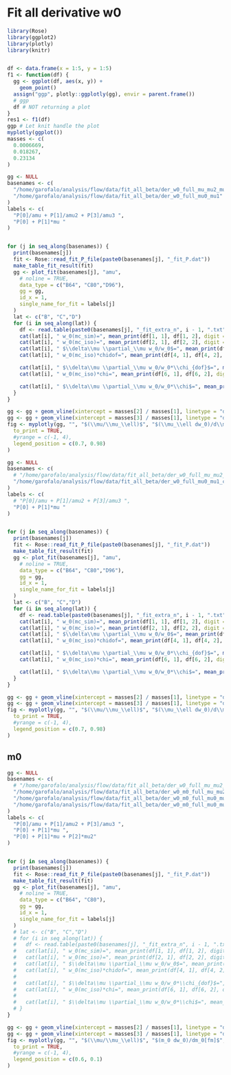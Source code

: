 # Fit all derivative w0


```r
library(Rose)
library(ggplot2)
library(plotly)
library(knitr)


df <- data.frame(x = 1:5, y = 1:5)
f1 <- function(df) {
  gg <- ggplot(df, aes(x, y)) +
    geom_point()
  assign("ggp", plotly::ggplotly(gg), envir = parent.frame())
  # ggp
  df # NOT returning a plot
}
res1 <- f1(df)
ggp # Let knit handle the plot
myplotly(ggplot())
masses <- c(
  0.0006669,
  0.018267,
  0.23134
)
```



```r
gg <- NULL
basenames <- c(
  "/home/garofalo/analysis/flow/data/fit_all_beta/der_w0_full_mu_mu2_mu3",
  "/home/garofalo/analysis/flow/data/fit_all_beta/der_w0_full_mu0_mu1"
)
labels <- c(
  "P[0]/amu + P[1]/amu2 + P[3]/amu3 ",
  "P[0] + P[1]*mu "
)


for (j in seq_along(basenames)) {
  print(basenames[j])
  fit <- Rose::read_fit_P_file(paste0(basenames[j], "_fit_P.dat"))
  make_table_fit_result(fit)
  gg <- plot_fit(basenames[j], "amu",
    # noline = TRUE,
    data_type = c("B64", "C80","D96"),
    gg = gg,
    id_x = 1,
    single_name_for_fit = labels[j]
  )
  lat <- c("B", "C","D")
  for (i in seq_along(lat)) {
    df <- read.table(paste0(basenames[j], "_fit_extra_n", i - 1, ".txt"))
    cat(lat[i], " w_0(mc_sim)=", mean_print(df[1, 1], df[1, 2], digit = 2), "\n\n")
    cat(lat[i], " w_0(mc_iso)=", mean_print(df[2, 1], df[2, 2], digit = 2), "\n\n")
    cat(lat[i], " $\\delta\\mu \\partial_\\mu w_0/w_0$=", mean_print(df[3, 1], df[3, 2]), "\n\n")
    cat(lat[i], " w_0(mc_iso)*chidof=", mean_print(df[4, 1], df[4, 2], digit = 2), "\n\n")

    cat(lat[i], " $\\delta\\mu \\partial_\\mu w_0/w_0*\\chi_{dof}$=", mean_print(df[5, 1], df[5, 2]), "\n\n")
    cat(lat[i], " w_0(mc_iso)*chi=", mean_print(df[6, 1], df[6, 2], digit = 2), "\n\n")

    cat(lat[i], " $\\delta\\mu \\partial_\\mu w_0/w_0*\\chi$=", mean_print(df[7, 1], df[7, 2]), "\n\n")
  }
}

gg <- gg + geom_vline(xintercept = masses[2] / masses[1], linetype = "dashed")
gg <- gg + geom_vline(xintercept = masses[3] / masses[1], linetype = "dashed")
fig <- myplotly(gg, "", "$(\\mu/\\mu_\\ell)$", "$(\\mu_\\ell dw_0)/d\\mu[fm]$",
  to_print = TRUE,
  #yrange = c(-1, 4),
  legend_position = c(0.7, 0.98)
)
```




```r
gg <- NULL
basenames <- c(
  # "/home/garofalo/analysis/flow/data/fit_all_beta/der_w0_full_mu_mu2_mu3_chi2d1",
  "/home/garofalo/analysis/flow/data/fit_all_beta/der_w0_full_mu0_mu1_chi2d1"
)
labels <- c(
  # "P[0]/amu + P[1]/amu2 + P[3]/amu3 ",
  "P[0] + P[1]*mu "
)


for (j in seq_along(basenames)) {
  print(basenames[j])
  fit <- Rose::read_fit_P_file(paste0(basenames[j], "_fit_P.dat"))
  make_table_fit_result(fit)
  gg <- plot_fit(basenames[j], "amu",
    # noline = TRUE,
    data_type = c("B64", "C80","D96"),
    gg = gg,
    id_x = 1,
    single_name_for_fit = labels[j]
  )
  lat <- c("B", "C","D")
  for (i in seq_along(lat)) {
    df <- read.table(paste0(basenames[j], "_fit_extra_n", i - 1, ".txt"))
    cat(lat[i], " w_0(mc_sim)=", mean_print(df[1, 1], df[1, 2], digit = 2), "\n\n")
    cat(lat[i], " w_0(mc_iso)=", mean_print(df[2, 1], df[2, 2], digit = 2), "\n\n")
    cat(lat[i], " $\\delta\\mu \\partial_\\mu w_0/w_0$=", mean_print(df[3, 1], df[3, 2]), "\n\n")
    cat(lat[i], " w_0(mc_iso)*chidof=", mean_print(df[4, 1], df[4, 2], digit = 2), "\n\n")

    cat(lat[i], " $\\delta\\mu \\partial_\\mu w_0/w_0*\\chi_{dof}$=", mean_print(df[5, 1], df[5, 2]), "\n\n")
    cat(lat[i], " w_0(mc_iso)*chi=", mean_print(df[6, 1], df[6, 2], digit = 2), "\n\n")

    cat(lat[i], " $\\delta\\mu \\partial_\\mu w_0/w_0*\\chi$=", mean_print(df[7, 1], df[7, 2]), "\n\n")
  }
}

gg <- gg + geom_vline(xintercept = masses[2] / masses[1], linetype = "dashed")
gg <- gg + geom_vline(xintercept = masses[3] / masses[1], linetype = "dashed")
fig <- myplotly(gg, "", "$(\\mu/\\mu_\\ell)$", "$(\\mu_\\ell dw_0)/d\\mu[fm]$",
  to_print = TRUE,
  #yrange = c(-1, 4),
  legend_position = c(0.7, 0.98)
)
```





## m0


```r
gg <- NULL
basenames <- c(
  # "/home/garofalo/analysis/flow/data/fit_all_beta/der_w0_full_mu_mu2_mu3_chi2d1",
  "/home/garofalo/analysis/flow/data/fit_all_beta/der_w0_m0_full_mu_mu2_mu3",
  "/home/garofalo/analysis/flow/data/fit_all_beta/der_w0_m0_full_mu0_mu1",
  "/home/garofalo/analysis/flow/data/fit_all_beta/der_w0_m0_full_mu0_mu1_mu2"
)
labels <- c(
  "P[0]/amu + P[1]/amu2 + P[3]/amu3 ",
  "P[0] + P[1]*mu ",
  "P[0] + P[1]*mu + P[2]*mu2"
)


for (j in seq_along(basenames)) {
  print(basenames[j])
  fit <- Rose::read_fit_P_file(paste0(basenames[j], "_fit_P.dat"))
  make_table_fit_result(fit)
  gg <- plot_fit(basenames[j], "amu",
    # noline = TRUE,
    data_type = c("B64", "C80"),
    gg = gg,
    id_x = 1,
    single_name_for_fit = labels[j]
  )
  # lat <- c("B", "C","D")
  # for (i in seq_along(lat)) {
  #   df <- read.table(paste0(basenames[j], "_fit_extra_n", i - 1, ".txt"))
  #   cat(lat[i], " w_0(mc_sim)=", mean_print(df[1, 1], df[1, 2], digit = 2), "\n\n")
  #   cat(lat[i], " w_0(mc_iso)=", mean_print(df[2, 1], df[2, 2], digit = 2), "\n\n")
  #   cat(lat[i], " $\\delta\\mu \\partial_\\mu w_0/w_0$=", mean_print(df[3, 1], df[3, 2]), "\n\n")
  #   cat(lat[i], " w_0(mc_iso)*chidof=", mean_print(df[4, 1], df[4, 2], digit = 2), "\n\n")
  # 
  #   cat(lat[i], " $\\delta\\mu \\partial_\\mu w_0/w_0*\\chi_{dof}$=", mean_print(df[5, 1], df[5, 2]), "\n\n")
  #   cat(lat[i], " w_0(mc_iso)*chi=", mean_print(df[6, 1], df[6, 2], digit = 2), "\n\n")
  # 
  #   cat(lat[i], " $\\delta\\mu \\partial_\\mu w_0/w_0*\\chi$=", mean_print(df[7, 1], df[7, 2]), "\n\n")
  # }
}

gg <- gg + geom_vline(xintercept = masses[2] / masses[1], linetype = "dashed")
gg <- gg + geom_vline(xintercept = masses[3] / masses[1], linetype = "dashed")
fig <- myplotly(gg, "", "$(\\mu/\\mu_\\ell)$", "$(m_0 dw_0)/dm_0[fm]$",
  to_print = TRUE,
  #yrange = c(-1, 4),
  legend_position = c(0.6, 0.1)
)
```